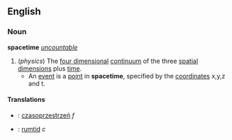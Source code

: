 ==English==
===Noun===
{{wikipedia}}
'''spacetime''' ''[[uncountable]]''
#(''physics'') The [[four dimensional]] [[continuum]] of the three [[spatial]] [[dimension]]s plus [[time]].
#* An [[event]] is a [[point]] in '''spacetime''', specified by the [[coordinate]]s x,y,z and t.

====Translations====
*{{pl}}: [[czasoprzestrzeń]] ''f''
*{{sv}}: [[rumtid]] ''c''